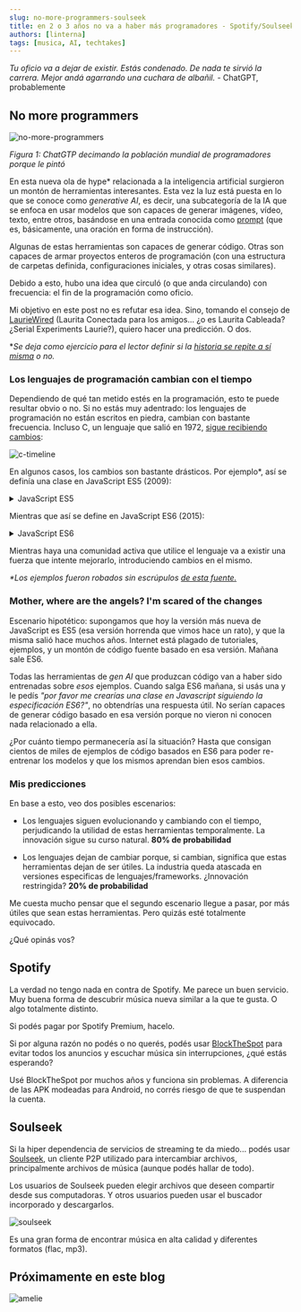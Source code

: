 ```yaml
---
slug: no-more-programmers-soulseek
title: en 2 o 3 años no va a haber más programadores - Spotify/Soulseek
authors: [linterna]
tags: [musica, AI, techtakes]
---
```


_Tu oficio va a dejar de existir. Estás condenado. De nada te sirvió la carrera.
Mejor andá agarrando una cuchara de albañil._ - ChatGPT, probablemente

<!-- truncate -->

## No more programmers

![no-more-programmers](./no-more-programmers.png)

_Figura 1: ChatGTP decimando la población mundial de programadores porque le
pintó_

En esta nueva ola de hype\* relacionada a la inteligencia artificial surgieron
un montón de herramientas interesantes. Esta vez la luz está puesta en lo que se
conoce como _generative AI_, es decir, una subcategoría de la IA que se enfoca
en usar modelos que son capaces de generar imágenes, vídeo, texto, entre otros,
basándose en una entrada conocida como
[prompt](https://en.wikipedia.org/wiki/Prompt_engineering) (que es, básicamente,
una oración en forma de instrucción).

Algunas de estas herramientas son capaces de generar código. Otras son capaces
de armar proyectos enteros de programación (con una estructura de carpetas
definida, configuraciones iniciales, y otras cosas similares).

Debido a esto, hubo una idea que circuló (o que anda circulando) con frecuencia:
el fin de la programación como oficio.

Mi objetivo en este post no es refutar esa idea. Sino, tomando el consejo de
[LaurieWired](https://www.youtube.com/watch?v=3xcwoWF5H1A) (Laurita Conectada
para los amigos... ¿o es Laurita Cableada? ¿Serial Experiments Laurie?), quiero
hacer una predicción. O dos.

\*_Se deja como ejercicio para el lector definir si la
[historia se repite a sí misma](https://en.wikipedia.org/wiki/AI_winter) o no._

### Los lenguajes de programación cambian con el tiempo

Dependiendo de qué tan metido estés en la programación, esto te puede resultar
obvio o no. Si no estás muy adentrado: los lenguajes de programación no están
escritos en piedra, cambian con bastante frecuencia. Incluso C, un lenguaje que
salió en 1972,
[sigue recibiendo cambios](<https://en.wikipedia.org/wiki/C_(programming_language)#History>):

![c-timeline](./c-timeline.png)

En algunos casos, los cambios son bastante drásticos. Por ejemplo\*, así se
definía una clase en JavaScript ES5 (2009):

<details>
<summary>JavaScript ES5</summary>

```javascript
"use strict";

/**
 * Person class.
 *
 * @constructor
 * @param {String} name - name of a person.
 * @param {Number} age  - age of a person.
 * @param {String} gender  - gender of a person.
 */

function Person(name, age, gender) {
  this.name = name;
  this.age = age;
  this.gender = gender;
}

Person.prototype.getName = function () {
  return this.name;
};

Person.prototype.getAge = function () {
  return this.age;
};

Person.prototype.getGender = function () {
  return this.gender;
};

/**
 * Teacher class.
 *
 * @constructor
 * @param {String} name - name of a teacher.
 * @param {Number} age  - age of a teacher.
 * @param {String} gender  - gender of a teacher.
 * @param {String} subject - subject of a teacher.
 */

function Teacher(name, age, gender, subject) {
  Person.call(this, name, age, gender);
  this.subject = subject;
}

Teacher.prototype = Object.create(Person.prototype);
Teacher.prototype.constructor = Teacher;

Teacher.prototype.getSubject = function () {
  return this.subject;
};
```

</details>

Mientras que así se define en JavaScript ES6 (2015):

<details>
<summary>JavaScript ES6</summary>

```javascript
"use strict";

/**
 * Person class.
 *
 * @constructor
 * @param {String} name - name of a person.
 * @param {Number} age  - age of a person.
 * @param {String} gender  - gender of a person.
 */

class Person {
  constructor(name, age, gender) {
    this.name = name;
    this.age = age;
    this.gender = gender;
  }

  getName() {
    return this.name;
  }

  getAge() {
    return this.age;
  }

  getGender() {
    return this.gender;
  }
}

/**
 * Teacher class.
 *
 * @constructor
 * @param {String} name - name of a teacher.
 * @param {Number} age  - age of a teacher.
 * @param {String} gender  - gender of a teacher.
 * @param {String} subject - subject of a teacher.
 */

class Teacher extends Person {
  constructor(name, age, gender, subject) {
    super(name, age, gender);

    this.subject = subject;
  }

  getSubject() {
    return this.subject;
  }
}
```

</details>

Mientras haya una comunidad activa que utilice el lenguaje va a existir una
fuerza que intente mejorarlo, introduciendo cambios en el mismo.

_\*Los ejemplos fueron robados sin escrúpulos
[de esta fuente.](https://gist.github.com/apal21/7cf1d3e62c2eae60860f2b8a97caa799#file-readme-md)_

### Mother, where are the angels? I'm scared of the changes

Escenario hipotético: supongamos que hoy la versión más nueva de JavaScript es
ES5 (esa versión horrenda que vimos hace un rato), y que la misma salió hace
muchos años. Internet está plagado de tutoriales, ejemplos, y un montón de
código fuente basado en esa versión. Mañana sale ES6.

Todas las herramientas de _gen AI_ que produzcan código van a haber sido
entrenadas sobre _esos_ ejemplos. Cuando salga ES6 mañana, si usás una y le
pedís _"por favor me crearías una clase en Javascript siguiendo la
especificación ES6?"_, no obtendrías una respuesta útil. No serían capaces de
generar código basado en esa versión porque no vieron ni conocen nada
relacionado a ella.

¿Por cuánto tiempo permanecería así la situación? Hasta que consigan cientos de
miles de ejemplos de código basados en ES6 para poder re-entrenar los modelos y
que los mismos aprendan bien esos cambios.

### Mis predicciones

En base a esto, veo dos posibles escenarios:

- Los lenguajes siguen evolucionando y cambiando con el tiempo, perjudicando la
  utilidad de estas herramientas temporalmente. La innovación sigue su curso
  natural. **80% de probabilidad**

- Los lenguajes dejan de cambiar porque, si cambian, significa que estas
  herramientas dejan de ser útiles. La industria queda atascada en versiones
  especificas de lenguajes/frameworks. ¿Innovación restringida? **20% de
  probabilidad**

Me cuesta mucho pensar que el segundo escenario llegue a pasar, por más útiles
que sean estas herramientas. Pero quizás esté totalmente equivocado.

¿Qué opinás vos?

## Spotify

La verdad no tengo nada en contra de Spotify. Me parece un buen servicio. Muy
buena forma de descubrir música nueva similar a la que te gusta. O algo
totalmente distinto.

Si podés pagar por Spotify Premium, hacelo.

Si por alguna razón no podés o no querés, podés usar
[BlockTheSpot](https://github.com/mrpond/BlockTheSpot) para evitar todos los
anuncios y escuchar música sin interrupciones, ¿qué estás esperando?

Usé BlockTheSpot por muchos años y funciona sin problemas. A diferencia de las
APK modeadas para Android, no corrés riesgo de que te suspendan la cuenta.

## Soulseek

Si la hiper dependencia de servicios de streaming te da miedo... podés usar
[Soulseek](https://www.slsknet.org/news/), un cliente P2P utilizado para
intercambiar archivos, principalmente archivos de música (aunque podés hallar de
todo).

Los usuarios de Soulseek pueden elegir archivos que deseen compartir desde sus
computadoras. Y otros usuarios pueden usar el buscador incorporado y
descargarlos.

![soulseek](./soulseek.png)

Es una gran forma de encontrar música en alta calidad y diferentes formatos
(flac, mp3).

## Próximamente en este blog

![amelie](./amelie.jpg)
